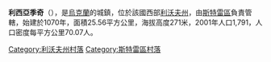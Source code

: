 {{coord|49|20|5|N|23|57|31|E|scale:100000|display=title}}

'''利西亞季奇'''（{{lang-uk|Лисятичі}}），是[[烏克蘭|烏克蘭]]的城鎮，位於該國西部[[利沃夫州|利沃夫州]]，由[[斯特雷區|斯特雷區]]負責管轄，始建於1070年，面積25.56平方公里，海拔高度271米，2001年人口1,791，人口密度每平方公里70.07人。

[[Category:利沃夫州村落|Category:利沃夫州村落]]
[[Category:斯特雷區村落|Category:斯特雷區村落]]


{{Lviv-geo-stub}}
